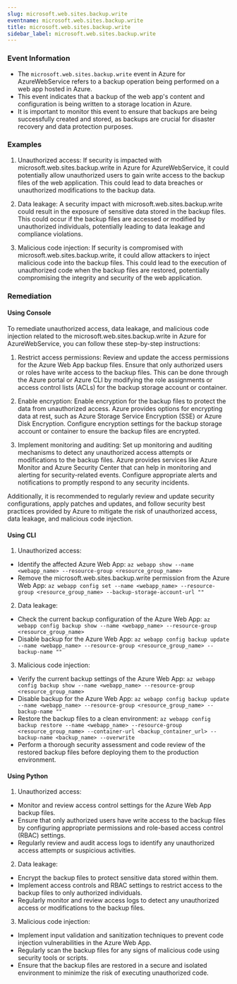 ```yaml
--- 
slug: microsoft.web.sites.backup.write
eventname: microsoft.web.sites.backup.write
title: microsoft.web.sites.backup.write
sidebar_label: microsoft.web.sites.backup.write
---
```

                       
### Event Information

- The `microsoft.web.sites.backup.write` event in Azure for AzureWebService refers to a backup operation being performed on a web app hosted in Azure.
- This event indicates that a backup of the web app's content and configuration is being written to a storage location in Azure.
- It is important to monitor this event to ensure that backups are being successfully created and stored, as backups are crucial for disaster recovery and data protection purposes.


### Examples

1. Unauthorized access: If security is impacted with microsoft.web.sites.backup.write in Azure for AzureWebService, it could potentially allow unauthorized users to gain write access to the backup files of the web application. This could lead to data breaches or unauthorized modifications to the backup data.

2. Data leakage: A security impact with microsoft.web.sites.backup.write could result in the exposure of sensitive data stored in the backup files. This could occur if the backup files are accessed or modified by unauthorized individuals, potentially leading to data leakage and compliance violations.

3. Malicious code injection: If security is compromised with microsoft.web.sites.backup.write, it could allow attackers to inject malicious code into the backup files. This could lead to the execution of unauthorized code when the backup files are restored, potentially compromising the integrity and security of the web application.

### Remediation

#### Using Console

To remediate unauthorized access, data leakage, and malicious code injection related to the microsoft.web.sites.backup.write in Azure for AzureWebService, you can follow these step-by-step instructions:

1. Restrict access permissions: Review and update the access permissions for the Azure Web App backup files. Ensure that only authorized users or roles have write access to the backup files. This can be done through the Azure portal or Azure CLI by modifying the role assignments or access control lists (ACLs) for the backup storage account or container.

2. Enable encryption: Enable encryption for the backup files to protect the data from unauthorized access. Azure provides options for encrypting data at rest, such as Azure Storage Service Encryption (SSE) or Azure Disk Encryption. Configure encryption settings for the backup storage account or container to ensure the backup files are encrypted.

3. Implement monitoring and auditing: Set up monitoring and auditing mechanisms to detect any unauthorized access attempts or modifications to the backup files. Azure provides services like Azure Monitor and Azure Security Center that can help in monitoring and alerting for security-related events. Configure appropriate alerts and notifications to promptly respond to any security incidents.

Additionally, it is recommended to regularly review and update security configurations, apply patches and updates, and follow security best practices provided by Azure to mitigate the risk of unauthorized access, data leakage, and malicious code injection.

#### Using CLI

1. Unauthorized access:
- Identify the affected Azure Web App: `az webapp show --name <webapp_name> --resource-group <resource_group_name>`
- Remove the microsoft.web.sites.backup.write permission from the Azure Web App: `az webapp config set --name <webapp_name> --resource-group <resource_group_name> --backup-storage-account-url ""`

2. Data leakage:
- Check the current backup configuration of the Azure Web App: `az webapp config backup show --name <webapp_name> --resource-group <resource_group_name>`
- Disable backup for the Azure Web App: `az webapp config backup update --name <webapp_name> --resource-group <resource_group_name> --backup-name ""`

3. Malicious code injection:
- Verify the current backup settings of the Azure Web App: `az webapp config backup show --name <webapp_name> --resource-group <resource_group_name>`
- Disable backup for the Azure Web App: `az webapp config backup update --name <webapp_name> --resource-group <resource_group_name> --backup-name ""`
- Restore the backup files to a clean environment: `az webapp config backup restore --name <webapp_name> --resource-group <resource_group_name> --container-url <backup_container_url> --backup-name <backup_name> --overwrite`
- Perform a thorough security assessment and code review of the restored backup files before deploying them to the production environment.

#### Using Python

1. Unauthorized access:
- Monitor and review access control settings for the Azure Web App backup files.
- Ensure that only authorized users have write access to the backup files by configuring appropriate permissions and role-based access control (RBAC) settings.
- Regularly review and audit access logs to identify any unauthorized access attempts or suspicious activities.

2. Data leakage:
- Encrypt the backup files to protect sensitive data stored within them.
- Implement access controls and RBAC settings to restrict access to the backup files to only authorized individuals.
- Regularly monitor and review access logs to detect any unauthorized access or modifications to the backup files.

3. Malicious code injection:
- Implement input validation and sanitization techniques to prevent code injection vulnerabilities in the Azure Web App.
- Regularly scan the backup files for any signs of malicious code using security tools or scripts.
- Ensure that the backup files are restored in a secure and isolated environment to minimize the risk of executing unauthorized code.


 